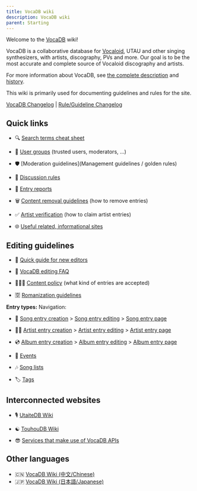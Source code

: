 ---
title: VocaDB wiki
description: VocaDB wiki
parent: Starting
---

Welcome to the [VocaDB](http://vocadb.net/) wiki!

VocaDB is a collaborative database for [Vocaloid](https://en.wikipedia.org/wiki/Vocaloid), UTAU and other singing synthesizers, with artists, discography, PVs and more. Our goal is to be the most accurate and complete source of Vocaloid discography and artists.

For more information about VocaDB, see [the complete description](https://wiki.vocadb.net/wiki/13/vocadb-what-is-it-for) and [history](https://wiki.vocadb.net/wiki/30/vocadb-history).

This wiki is primarily used for documenting guidelines and rules for the site.

[VocaDB Changelog](https://wiki.vocadb.net/wiki/77/vocadb-changelog) | [Rule/Guideline Changelog](https://wiki.vocadb.net/wiki/91/ruleguideline-changelog)

## Quick links

* 🔍 [Search terms cheat sheet](https://wiki.vocadb.net/wiki/33/search-terms-cheat-sheet)
* 👥  [User groups](https://wiki.vocadb.net/wiki/27/user-groups) (trusted users, moderators, ...)
* 🛡️   [Moderation guidelines](Management guidelines / golden rules)
* 💬  [Discussion rules](https://wiki.vocadb.net/wiki/78/discussion-rules)

* 🏴 [Entry reports](https://wiki.vocadb.net/wiki/58/entry-reports)
* 🗑️  [Content removal guidelines](https://wiki.vocadb.net/wiki/54/content-removal-guidelines) (how to remove entries)
* ✅  [Artist verification](https://wiki.vocadb.net/wiki/40/artist-verification) (how to claim artist entries)

* 🌐  [Useful related, informational sites](https://wiki.vocadb.net/wiki/11/useful-related-informational-sites)

## Editing guidelines

* 👶  [Quick guide for new editors](https://wiki.vocadb.net/wiki/60/quick-guide-for-new-editors)
* 🧾  [VocaDB editing FAQ](https://wiki.vocadb.net/wiki/39/vocadb-editing-faq)
* 🕵🏻‍♂️ [Content policy](https://wiki.vocadb.net/wiki/59/content-policy) (what kind of entries are accepted)

* 🈳 [Romanization guidelines](https://wiki.vocadb.net/wiki/1/romanization-guidelines)

**Entry types:**
Navigation:

* 🎵 [Song entry creation](https://wiki.vocadb.net/wiki/88/song-entry-creation) > [Song entry editing](https://wiki.vocadb.net/wiki/89/song-entry-editing) > [Song entry page](https://wiki.vocadb.net/wiki/90/song-entry-page)
*  👩‍🎨 [Artist entry creation](https://wiki.vocadb.net/wiki/82/artist-entry-creation) > [Artist entry editing](https://wiki.vocadb.net/wiki/83/artist-entry-editing) > [Artist entry page](https://wiki.vocadb.net/wiki/84/artist-entry-page)
* 💿 [Album entry creation](https://wiki.vocadb.net/wiki/85/album-entry-creation) > [Album entry editing](https://wiki.vocadb.net/wiki/86/album-entry-editing) > [Album entry page](https://wiki.vocadb.net/wiki/87/album-entry-page)

* 📅 [Events](https://wiki.vocadb.net/wiki/36/events)
* 🎶 [Song lists](https://wiki.vocadb.net/wiki/24/song-lists)
* 🏷️ [Tags](https://wiki.vocadb.net/wiki/28/tags)

## Interconnected websites

* 🎙️ [UtaiteDB Wiki](https://wiki.vocadb.net/pages/tag/utaitedb)
* ☯︎ [TouhouDB Wiki](https://wiki.vocadb.net/pages/tag/touhoudb)

* 😎 [Services that make use of VocaDB APIs](https://wiki.vocadb.net/wiki/37/services-that-make-use-of-vocadb-apis)

## Other languages

* 🇨🇳 [VocaDB Wiki (中文/Chinese)](https://wiki.vocadb.net/wiki/74/vocadb-wiki-%e4%b8%ad%e6%96%87)
* 🇯🇵 [VocaDB Wiki (日本語/Japanese)](https://wiki.vocadb.net/wiki/61/vocadb-wiki-%e6%97%a5%e6%9c%ac%e8%aa%9e)